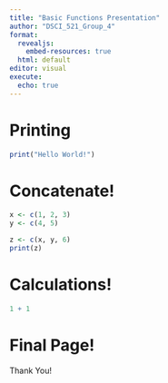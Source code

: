 ```yaml
---
title: "Basic Functions Presentation"
author: "DSCI_521_Group_4"
format: 
  revealjs:
    embed-resources: true
  html: default
editor: visual
execute:
  echo: true
---
```


## 

# Printing

```r
print("Hello World!")
```

# Concatenate!

```r
x <- c(1, 2, 3)
y <- c(4, 5)

z <- c(x, y, 6)
print(z)
```

# Calculations!

```r
1 + 1
```

# Final Page!

Thank You!
